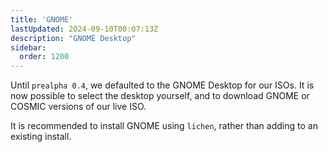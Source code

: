 ```yaml
---
title: 'GNOME'
lastUpdated: 2024-09-10T00:07:13Z
description: "GNOME Desktop"
sidebar:
  order: 1200
---
```


Until `prealpha 0.4`, we defaulted to the GNOME Desktop for our ISOs. It is now possible
to select the desktop yourself, and to download GNOME or COSMIC versions of our live ISO.

It is recommended to install GNOME using `lichen`, rather than adding to an existing install.
